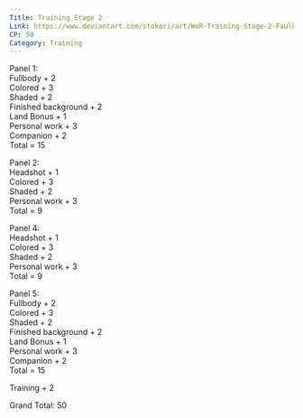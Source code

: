```yaml
---
Title: Training Stage 2
Link: https://www.deviantart.com/stokori/art/WoR-Training-Stage-2-Faulkner-1102421929
CP: 50
Category: Training
---
```


Panel 1:<br />
Fullbody + 2<br />
Colored + 3<br />
Shaded + 2<br />
Finished background + 2<br />
Land Bonus + 1<br />
Personal work + 3<br />
Companion + 2<br />
Total = 15<br />

Panel 2:<br />
Headshot + 1<br />
Colored + 3<br />
Shaded + 2<br />
Personal work + 3<br />
Total = 9<br />

Panel 4:<br />
Headshot + 1<br />
Colored + 3<br />
Shaded + 2<br />
Personal work + 3<br />
Total = 9<br />

Panel 5:<br />
Fullbody + 2<br />
Colored + 3<br />
Shaded + 2<br />
Finished background + 2<br />
Land Bonus + 1<br />
Personal work + 3<br />
Companion + 2<br />
Total = 15<br />

Training + 2

Grand Total: 50